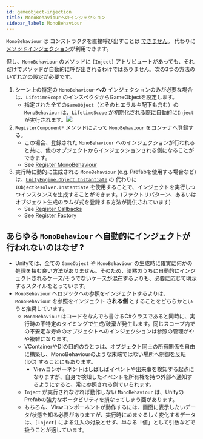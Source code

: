 ```yaml
---
id: gameobject-injection
title: MonoBehaviourへのインジェクション
sidebar_label: MonoBehaviour
---
```


`MonoBehaviour` は コンストラクタを直接呼び出すことは [できません](https://docs.unity3d.com/ScriptReference/MonoBehaviour.Awake)。
代わりに[メソッドインジェクション](/resolving/method-injection)が利用できます。

但し、`MonoBehaviour` のメソッドに `[Inject]` アトリビュートがあっても、それだけでメソッドが自動的に呼び出されるわけではありません。次の3つの方法のいずれかの設定が必要です。

1. シーン上の特定の `MonoBehaviour` **への** インジェクションのみが必要な場合は、`LifetimeScope` のインスペクタからGameObjectを設定します。
    - 指定された全ての`GameObject`（とそのヒエラルキ配下も含む）の`MonoBehaviour` は、`LifetimeScope` が初期化される際に自動的に`Inject` が実行されます。![](./assets/screenshot_auto_inject_gameobjects.png)
2. `RegisterComponent*` メソッドによって `MonoBehaviour` をコンテナへ登録する。
    - この場合、登録された `MonoBehaviour` へのインジェクションが行われると共に、他のオブジェクトからインジェクションされる側になることができます。
    - See [Register MonoBehaviour](../registering/register-monobehaviour)
3. 実行時に動的に生成される `MonoBehaviour` (e.g. Prefabを使用する場合など)は、[`UnityEngine.Object.Instantiate`](https://docs.unity3d.com/ScriptReference/Object.Instantiate) の 代わりに `IObjectResolver.Instantiate` を使用することで、インジェクトを実行しつつインスタンスを生成することができます。(ファクトリパターン、あるいはオブジェクト生成のラムダ式を登録する方法が提供されています)
    - See [Register Callbacks](../registering/register-callbacks)
    - See [Register Factory](../registering/register-factory)

## あらゆる `MonoBehaviour` へ自動的にインジェクトが行われないのはなぜ ?

- Unityでは、全ての `GameObject` や `MonoBehaviour` の生成時に確実に何かの処理を挟む良い方法がありません。そのため、暗黙のうちに自動的にインジェクトされるケース/そうでないケースが混在するよりも、必要に応じて明示するスタイルをとっています。
- `MonoBehaviour` へロジックへの参照をインジェクトするよりは、`MonoBehaviour` を参照をインジェクト **される側** とすることをどちらかというと推奨しています。
    - `MonoBehaviour` はコードをなんでも書けるC#クラスであると同時に、実行時の不特定のタイミングで生成/破棄が発生します。同じスコープ内での不安定な寿命のオブジェクトへのインジェクションは参照の管理がやや複雑になります。
    - VContainerやDIの目的のひとつは、オブジェクト同士の所有関係を自由に構築し、MonoBehaviourのような末端ではない場所へ制御を反転(IoC) することにもあります。
        - Viewコンポーネントはしばしばイベントや出来事を検知する起点になりますが、自身で検知したイベントを所有権を持つ外部へ通知するようにすると、常に参照される側でいられます。
    - `Inject` が実行されなければ動作しない `MonoBehaviour` は、UnityのPrefabの強力なポータビリティを損なってしまう面があります。
    - もちろん、Viewコンポーネントが動作するには、画面に表示したいデータ/状態を知る必要がありますが、実行時にめまぐるしく変化するデータは、`[Inject]` による注入の対象とせず、単なる「値」として引数などで扱うことが適しています。
